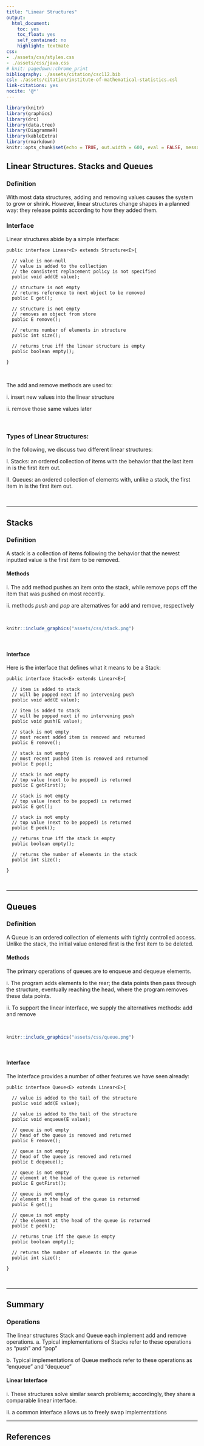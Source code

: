 ```yaml
---
title: "Linear Structures"
output:
  html_document: 
    toc: yes
    toc_float: yes
    self_contained: no
    highlight: textmate
css: 
- ./assets/css/styles.css
- ./assets/css/java.css
# knit: pagedown::chrome_print
bibliography: ./assets/citation/csc112.bib
csl: ./assets/citation/institute-of-mathematical-statistics.csl 
link-citations: yes
nocite: '@*'
---
```


<script src = "assets/scripts/prism.r.js" type = "text/javascript"></script>
<link href="assets/css/java.css" rel="stylesheet" />
<script src="assets/scripts/prism.js"></script>
<script src="https://cdnjs.cloudflare.com/ajax/libs/prism/0.0.1/prism.min.js"></script>

```r
library(knitr)
library(graphics)
library(drc)
library(data.tree)
library(DiagrammeR)
library(kableExtra)
library(rmarkdown)
knitr::opts_chunk$set(echo = TRUE, out.width = 600, eval = FALSE, message = FALSE, warning = FALSE, fig.align = "center")

```


## Linear Structures. Stacks and Queues

### Definition

With most data structures, adding and removing values causes the system to grow or shrink. However, linear structures change shapes in a planned way: they release points according to how they added them. 

### Interface

Linear structures abide by a simple interface:


```language-java
public interface Linear<E> extends Structure<E>{
  
  // value is non-null
  // value is added to the collection
  // the consistent replacement policy is not specified
  public void add(E value);
  
  // structure is not empty
  // returns reference to next object to be removed
  public E get();
  
  // structure is not empty
  // removes an object from store
  public E remove();
  
  // returns number of elements in structure
  public int size();
  
  // returns true iff the linear structure is empty
  public boolean empty();
  
}

```


\ 

The add and remove methods are used to: 

<span class="lp8">i.</span> insert new values into the linear structure

<span class="lp8">ii.</span> remove those same values later 


\ 


### Types of Linear Structures:

In the following, we discuss two different linear structures:

<div class="b1">

<span class="sp9">I.</span> Stacks: an ordered collection of items with the behavior that the last item in is the first item out.

<span class="sp9">II.</span> Queues: an ordered collection of elements with, unlike a stack, the first item in is the first item out. 

</div>

\ 

--------------------------------------------------------

## Stacks

### Definition

A stack is a collection of items following the behavior that the newest inputted value is the first item to be removed. 

#### Methods

<div class="b1">

<span class="lp9">i.</span> The add method pushes an item onto the stack, while remove pops off the item that was pushed on most recently. 

<span class="lp9">ii.</span> methods *push* and *pop* are alternatives for add and remove, respectively 

</div>

\ 


```r
knitr::include_graphics("assets/css/stack.png")
```





\ 

#### Interface

Here is the interface that defines what it means to be a Stack:

```language-java
public interface Stack<E> extends Linear<E>{
  
  // item is added to stack 
  // will be popped next if no intervening push
  public void add(E value);
  
  // item is added to stack
  // will be popped next if no intervening push
  public void push(E value);
  
  // stack is not empty
  // most recent added item is removed and returned
  public E remove();
  
  // stack is not empty
  // most recent pushed item is removed and returned
  public E pop();
  
  // stack is not empty
  // top value (next to be popped) is returned 
  public E getFirst();
  
  // stack is not empty
  // top value (next to be popped) is returned 
  public E get();
  
  // stack is not empty
  // top value (next to be popped) is returned 
  public E peek();
  
  // returns true iff the stack is empty
  public boolean empty();
  
  // returns the number of elements in the stack
  public int size();
  
}
```




\ 



------------------------------------


## Queues

### Definition

A Queue is an ordered collection of elements with tightly controlled access. Unlike the stack, the initial value entered first is the first item to be deleted. 


#### Methods

<div class="b1">

The primary operations of queues are to enqueue and dequeue elements. 

<span class="lp9">i.</span> The program adds elements to the rear; the data points then pass through the structure, eventually reaching the head, where the program removes these data points.


<span class="lp9">ii.</span> To support the linear interface, we supply the alternatives methods: add and remove


</div> 

\ 

```r
knitr::include_graphics("assets/css/queue.png")
```



\ 

#### Interface

The interface provides a number of other features we have seen already:

```language-java
public interface Queue<E> extends Linear<E>{
  
  // value is added to the tail of the structure
  public void add(E value);
  
  // value is added to the tail of the structure 
  public void enqueue(E value);
  
  // queue is not empty
  // head of the queue is removed and returned
  public E remove();
  
  // queue is not empty
  // head of the queue is removed and returned
  public E dequeue();
  
  // queue is not empty
  // element at the head of the queue is returned
  public E getFirst();
  
  // queue is not empty
  // element at the head of the queue is returned
  public E get();
  
  // queue is not empty
  // the element at the head of the queue is returned
  public E peek();
  
  // returns true iff the queue is empty
  public boolean empty();
  
  // returns the number of elements in the queue
  public int size();
  
}
```


\ 

-----------------------

## Summary

### Operations

The linear structures Stack and Queue each implement add and remove operations. 
<span class="lp9">a.</span> Typical implementations of Stacks refer to these operations as "push" and "pop"

<span class="lp9">b.</span> Typical implementations of Queue methods refer to these operations as "enqueue" and "dequeue"


#### Linear Interface

<span class="lp9">i.</span> These structures solve similar search problems; accordingly, they share a comparable linear interface.

<span class="lp9">ii.</span> a common interface allows us to freely swap implementations




------------------------


## References
